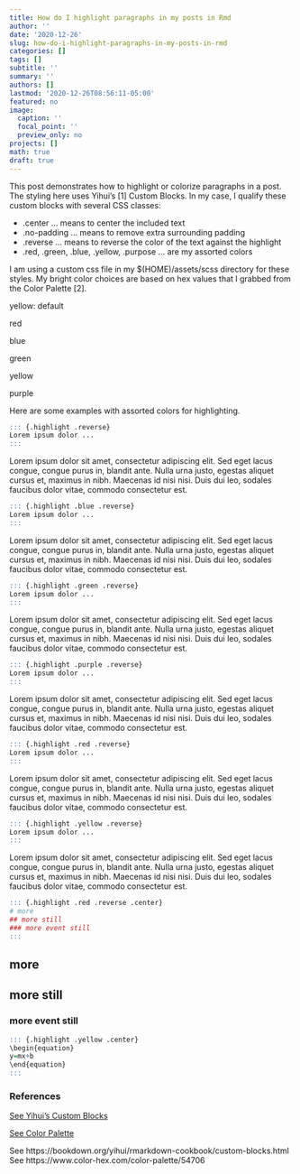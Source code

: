 ```yaml
---
title: How do I highlight paragraphs in my posts in Rmd
author: ''
date: '2020-12-26'
slug: how-do-i-highlight-paragraphs-in-my-posts-in-rmd
categories: []
tags: []
subtitle: ''
summary: ''
authors: []
lastmod: '2020-12-26T08:56:11-05:00'
featured: no
image:
  caption: ''
  focal_point: ''
  preview_only: no
projects: []
math: true
draft: true
---
```


This post demonstrates how to highlight or colorize paragraphs in a post. The styling here uses Yihui's [1] Custom Blocks. In my case, I qualify these custom blocks with several CSS classes:

 - .center ... means to center the included text
 - .no-padding ... means to remove extra surrounding padding
 - .reverse ... means to reverse the color of the text against the highlight
 - .red, .green, .blue, .yellow, .purpose ... are my assorted colors
 
I am using a custom css file in my $(HOME)/assets/scss directory for these styles. My bright color choices are based on hex values that I grabbed from the Color Palette [2].
 
::: {.highlight .center .no-padding}
yellow: default
:::

::: {.highlight .center .red .no-padding}
red
:::

::: {.highlight .center .blue .no-padding}
blue
:::

::: {.highlight .center .green .no-padding}
green
:::

::: {.highlight .center .yellow .no-padding}
yellow
:::

::: {.highlight .center .purple .no-padding}
purple
:::

Here are some examples with assorted colors for highlighting.

```r
::: {.highlight .reverse}
Lorem ipsum dolor ...
:::
```

::: {.highlight .reverse}
Lorem ipsum dolor sit amet, consectetur adipiscing elit. Sed eget lacus congue, congue purus in, blandit ante. Nulla urna justo, egestas aliquet cursus et, maximus in nibh. Maecenas id nisi nisi. Duis dui leo, sodales faucibus dolor vitae, commodo consectetur est. 
:::

```r
::: {.highlight .blue .reverse}
Lorem ipsum dolor ...
:::
```
::: {.highlight .blue .reverse}
Lorem ipsum dolor sit amet, consectetur adipiscing elit. Sed eget lacus congue, congue purus in, blandit ante. Nulla urna justo, egestas aliquet cursus et, maximus in nibh. Maecenas id nisi nisi. Duis dui leo, sodales faucibus dolor vitae, commodo consectetur est. 
:::

```r
::: {.highlight .green .reverse}
Lorem ipsum dolor ...
:::
```
::: {.highlight .green .reverse}
Lorem ipsum dolor sit amet, consectetur adipiscing elit. Sed eget lacus congue, congue purus in, blandit ante. Nulla urna justo, egestas aliquet cursus et, maximus in nibh. Maecenas id nisi nisi. Duis dui leo, sodales faucibus dolor vitae, commodo consectetur est. 
:::

```r
::: {.highlight .purple .reverse}
Lorem ipsum dolor ...
:::
```
::: {.highlight .purple .reverse}
Lorem ipsum dolor sit amet, consectetur adipiscing elit. Sed eget lacus congue, congue purus in, blandit ante. Nulla urna justo, egestas aliquet cursus et, maximus in nibh. Maecenas id nisi nisi. Duis dui leo, sodales faucibus dolor vitae, commodo consectetur est. 
:::

```r
::: {.highlight .red .reverse}
Lorem ipsum dolor ...
:::
```

::: {.highlight .red .reverse}
Lorem ipsum dolor sit amet, consectetur adipiscing elit. Sed eget lacus congue, congue purus in, blandit ante. Nulla urna justo, egestas aliquet cursus et, maximus in nibh. Maecenas id nisi nisi. Duis dui leo, sodales faucibus dolor vitae, commodo consectetur est. 
:::

```r
::: {.highlight .yellow .reverse}
Lorem ipsum dolor ...
:::
```
::: {.highlight .yellow .reverse}
Lorem ipsum dolor sit amet, consectetur adipiscing elit. Sed eget lacus congue, congue purus in, blandit ante. Nulla urna justo, egestas aliquet cursus et, maximus in nibh. Maecenas id nisi nisi. Duis dui leo, sodales faucibus dolor vitae, commodo consectetur est. 
:::

```r
::: {.highlight .red .reverse .center}
# more
## more still
### more event still
:::
```

::: {.highlight .red .reverse .center}
# more
## more still
### more event still
:::

```r
::: {.highlight .yellow .center}
\begin{equation}
y=mx+b
\end{equation}
:::
```

::: {.highlight .yellow .center}
\begin{equation}
y=mx+b
\end{equation}
:::

### References

[See Yihui's Custom Blocks](https://bookdown.org/yihui/rmarkdown-cookbook/custom-blocks.html)

[See Color Palette](https://www.color-hex.com/color-palette/54706)

See https://bookdown.org/yihui/rmarkdown-cookbook/custom-blocks.html
See https://www.color-hex.com/color-palette/54706


